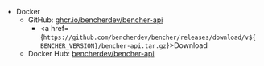 
- Docker
  - GitHub: <a href="https://github.com/bencherdev/bencher/pkgs/container/bencher-api">ghcr.io/bencherdev/bencher-api</a>
    - <a href={`https://github.com/bencherdev/bencher/releases/download/v${BENCHER_VERSION}/bencher-api.tar.gz`}>Download</a>
  - Docker Hub: <a href="https://hub.docker.com/r/bencherdev/bencher-api">bencherdev/bencher-api</a>
